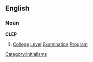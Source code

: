 {{wikipedia}}

==English==

===Noun===

'''CLEP'''

#[[College]] [[Level]] [[Examination]] [[Program]]

[[Category:Initialisms]]